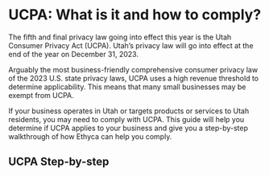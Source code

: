 
# UCPA: What is it and how to comply?

The fifth and final privacy law going into effect this year is the Utah Consumer Privacy Act (UCPA). Utah’s privacy law will go into effect at the end of the year on December 31, 2023. 

Arguably the most business-friendly comprehensive consumer privacy law of the 2023 U.S. state privacy laws, UCPA uses a high revenue threshold to determine applicability. This means that many small businesses may be exempt from UCPA.

If your business operates in Utah or targets products or services to Utah residents, you may need to comply with UCPA. This guide will help you determine if UCPA applies to your business and give you a step-by-step walkthrough of how Ethyca can help you comply.

## UCPA Step-by-step
<KeyFeatWrap>
  <KeyFeat title="What is the UCPA" link="./what_is_ucpa"  description="A brief introduction to the Colorado Privacy Act (UCPA)"/>
  <KeyFeat title="What are the requirements of the UCPA?" link="./what_reqs_ucpa"  description="A summary of the key requirements of the UCPA and considerations for how you can support them."/>
  <KeyFeat title="Additional Business Obligations of UCPA" link="./addtl_reqs_ucpa"   description="A rundown of additional requirements businesses must follow under UCPA."/>
  <KeyFeat title="UCPA Step 01: Creating a data map" link="./data_map_ucpa"   description="How to create a data map that will enable compliance for UCPA."/>
  <KeyFeat title="UCPA Step 02: Access Requests for ucpa" link="./access_requests_ucpa"   description="This guide will show you how to fulfill users' access requests for UCPA"/>
  <KeyFeat title="UCPA Step 03: Erasure Requests for ucpa" link="./erasure_ucpa"   description="This guide will show you how to fulfill users' erasure requests for UCPA"/>
  <KeyFeat title="UCPA Step 04: Portability Requests for ucpa" link="./portability_ucpa"   description="This guide will show you how to fulfill users' data portability requests for UCPA"/>
  <KeyFeat title="UCPA Step 05: Data Protection Assessments" link="./dpa_ucpa"   description="How to perform Data Protection Assessments to measure the risks of processing activities."/>
  <KeyFeat title="Summary" link="./conclusion_ucpa"   description="How Ethyca enables UCPA compliance for your business and beyond."/>
</KeyFeatWrap>